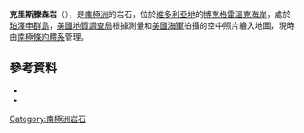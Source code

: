 {{coord|71|55|S|171|11|E|source:GNIS|display=title}}

'''克里斯滕森岩'''（{{lang-en|Kristensen Rocks}}），是[[南極洲|南極洲]]的岩石，位於[[維多利亞地|維多利亞地]]的[[博克格雷溫克海岸|博克格雷溫克海岸]]，處於[[珀澤申群島|珀澤申群島]]，[[美國地質調查局|美國地質調查局]]根據測量和[[美國海軍|美國海軍]]拍攝的空中照片繪入地圖，現時由[[南極條約體系|南極條約體系]]管理。

==參考資料==
*{{cite gnis | type = antarid | id = 8228| name = Kristensen Rocks | accessdate = 2013-05-17}}
*{{usgs-gazetteer|id=8228}}

{{DEFAULTSORT:Kristensen Rocks}}
[[Category:南極洲岩石|Category:南極洲岩石]]


{{BorchgrevinkCoast-geo-stub}}